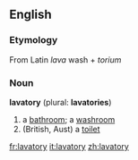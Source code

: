 ==English==

===Etymology===
From Latin ''lava'' wash + ''torium''

===Noun===
'''lavatory''' (plural: '''lavatories''')
# a [[bathroom]]; a [[washroom]]
# (British, Aust) a [[toilet]]

[[fr:lavatory]]
[[it:lavatory]]
[[zh:lavatory]]
